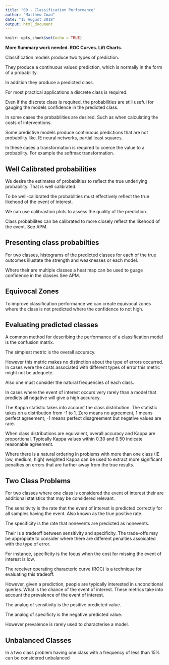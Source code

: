 ```yaml
---
title: "09 - Classification Performance"
author: "Matthew Coad"
date: "15 August 2018"
output: html_document
---
```


```r
knitr::opts_chunk$set(echo = TRUE)
```

**More Summary work needed. ROC Curves. Lift Charts.**

Classification models produce two types of prediction.

They produce a continuous valued prediction, which is normally in the form of a probability.

In addition they produce a predicted class.

For most practical applications a discrete class is required.

Even if the discrete class is required, the probabilities are still useful for gauging the models confidence in the predicted class.

In some cases the probabilities are desired. Such as when calculating the costs of interventions.

Some predictive models produce continuous predictions that are not probability like. IE neural networks, partial least squares.

In these cases a transformation is required to coerce the value to a probability. For example the softmax transformation.


## Well Calibrated probabilities

We desire the estimates of probabilties to reflect the true underlying probability. That is well calibrated.

To be well-calibrated the probabilties must effectively reflect the true likehood of the event of interest.

We can use calibrastion plots to assess the quality of the prediction.

Class probabilites can be calibrated to more closely reflect the likehood of the event. See APM.

## Presenting class probabilties

For two classes, histograms of the predicted classes for each of the true outcomes illustate the strength and weaknesses or each model.                                             

Where their are multiple classes a heat map can be used to guage confidence in the classes See APM.

## Equivocal Zones

To improve classification performance we can create equivocal zones where the class is not predicted where the confidence to not high.


## Evaluating predicted classes

A common method for describing the performance of a classification model is the confusion matrix.

The simplest metric is the overall accuracy.

However this metric makes no distinction about the type of errors occurred. In cases were the costs associated with different types of error this metric might not be adequete.

Also one must consider the natural frequencies of each class.

In cases where the event of interest occurs very rarely than a model that predicts all negative will give a high accuracy.

The Kappa statistic takes into account the class distribution. The statistic takes on a distribution from -1 to 1. Zero means no agreement, 1 means perfect agreement, -1 means perfect disagreement but negative values are rare.

When class distributions are equivalent, overall accuracy  and Kappa are proportional. Typically Kappa values within 0.30 and 0.50 indicate reasonable agreement.

Where there is a natural ordering in problems with more than one class (IE low, medium, high) weighted Kappa can be used to extract more significant penalties on errors that are further away from the true results.

## Two Class Problems

For two classes where one class is considered the event of interest their are additional statistics that may be considered relevant.

The sensitivity is the rate that the event of interest is predicted correctly for all samples having the event. Also known
as the true positive rate.

The specificity is the rate that nonevents are predicted as nonevents.

Their is a tradeoff between sensitivity and specificity. The trade-offs may be appropiate to consider where there are different penalties assoicated with the type of error.

For instance, specificity is the focus when the cost for missing the event of interest is low.

The receiver operating characteric curve (ROC) is a technique for evaluating this tradeoff.

However, given a prediction, people are typically interested in unconditional queries. What is the chance of the event of interest. These metrics take into account the prevalence of the event of interest.

The analog of sensitivity is the positive predicted value.

The analog of specificty is the negative predicted value.

However prevalence is rarely used to characterise a model.

## Unbalanced Classes

In a two class problem having one class with a frequency of less than 15% can be considered unbalanced








